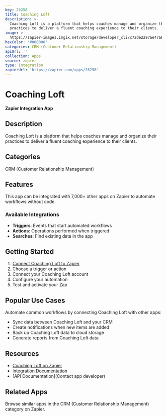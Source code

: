 ```yaml
---
key: 26258
title: Coaching Loft
description: >-
  Coaching Loft is a platform that helps coaches manage and organize their
  practices to deliver a fluent coaching experience to their clients.
image: >-
  https://zapier-images.imgix.net/storage/developer_cli/c72de2297ae47a84300c1c4713dc523a_2.png?auto=format%2Ccompress&ixlib=python-3.0.0&q=50
hexColor: '#000000'
categories: CRM (Customer Relationship Management)
apiUrl: ''
collection: Apps
source: zapier
type: Integration
zapierUrl: 'https://zapier.com/apps/26258'
---
```

# Coaching Loft

**Zapier Integration App**

## Description

Coaching Loft is a platform that helps coaches manage and organize their practices to deliver a fluent coaching experience to their clients.

## Categories

CRM (Customer Relationship Management)

## Features

This app can be integrated with 7,000+ other apps on Zapier to automate workflows without code.

### Available Integrations

- **Triggers**: Events that start automated workflows
- **Actions**: Operations performed when triggered
- **Searches**: Find existing data in the app

## Getting Started

1. [Connect Coaching Loft to Zapier](https://zapier.com/apps/26258)
2. Choose a trigger or action
3. Connect your Coaching Loft account
4. Configure your automation
5. Test and activate your Zap

## Popular Use Cases

Automate common workflows by connecting Coaching Loft with other apps:

- Sync data between Coaching Loft and your CRM
- Create notifications when new items are added
- Back up Coaching Loft data to cloud storage
- Generate reports from Coaching Loft data

## Resources

- [Coaching Loft on Zapier](https://zapier.com/apps/26258)
- [Integration Documentation](https://zapier.com/apps/26258/integrations)
- [API Documentation](Contact app developer)

## Related Apps

Browse similar apps in the CRM (Customer Relationship Management) category on Zapier.
